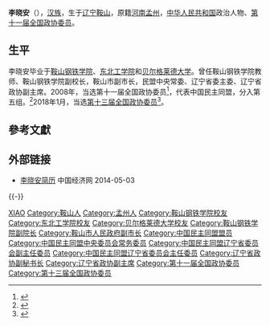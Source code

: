 '''李晓安'''（{{bd|1957年||}}），[[汉族|汉族]]，生于[[辽宁|辽宁]][[鞍山|鞍山]]，原籍[[河南|河南]][[孟州|孟州]]，[[中华人民共和国|中华人民共和国]]政治人物、[[第十一届全国政协委员|第十一届全国政协委员]]。

== 生平 ==
李晓安毕业于[[鞍山钢铁学院|鞍山钢铁学院]]、[[东北工学院|东北工学院]]和[[贝尔格莱德大学|贝尔格莱德大学]]。曾任鞍山钢铁学院教师、鞍山钢铁学院副校长，鞍山市副市长，民盟中央常委、辽宁省委主委、辽宁省政协副主席。2008年，当选第十一届全国政协委员<ref>{{cite news|title=第十一届全国政协委员名单|url=http://www.indaa.com.cn/zt/2009qglh/zxzs/200903/t20090303_127573.html|accessdate=2013-04-09|newspaper=新华社北京1月25日电 中国人民政治协商会议第十一届全国委员会委员名单(共2237人，2008年1月25日政协第十届全国委员会常务委员会第二十次会议通过)|date=2008年1月25日|deadurl=yes|archiveurl=https://web.archive.org/web/20130928014403/http://www.indaa.com.cn/zt/2009qglh/zxzs/200903/t20090303_127573.html|archivedate=2013年9月28日|df=}}</ref>，代表中国民主同盟，分入第五组。<ref>{{cite news|title=全国政协信息-李晓安|url=http://www.cppcc.gov.cn/CMS/wylibary/showJcwyxtInfoWylibary.action?tabJcwyxt.guid=11W0001730&wytype=wjwy|accessdate=2013-04-11|newspaper=全国政协委员会|archive-date=2019-06-08|archive-url=https://web.archive.org/web/20190608040710/http://www.cppcc.gov.cn/CMS/wylibary/showJcwyxtInfoWylibary.action?tabJcwyxt.guid=11W0001730&wytype=wjwy|dead-url=no}}</ref>2018年1月，当选[[中国人民政治协商会议第十三届全国委员会委员名单|第十三届全国政协委员]]<ref>{{Cite web|url=http://sports.163.com/18/0126/06/D92BRKK400051C89.html|title=中国人民政治协商会议第十三届全国委员会委员名单|accessdate=2018-01-26|last=|work=网易|archive-url=https://web.archive.org/web/20180127143232/http://sports.163.com/18/0126/06/D92BRKK400051C89.html|archive-date=2018-01-27|dead-url=yes}}</ref>。

== 參考文獻 ==
{{reflist}}

== 外部链接 ==
* [http://district.ce.cn/zt/rwk/sf/ln/rs/201302/27/t20130227_24148189.shtml 李晓安简历] {{Wayback|url=http://district.ce.cn/zt/rwk/sf/ln/rs/201302/27/t20130227_24148189.shtml |date=20190603011927 }} 中国经济网 2014-05-03

{{-}}
{{start box}}
{{s-ppo}}
{{s-before|[[张毓茂|张毓茂]]}}
{{s-title|[[中国民主同盟辽宁省委员会|中国民主同盟辽宁省委员会]]主任委员|2007年6月—}}
{{s-inc}}
{{end box}}

{{辽宁省领导人}}
{{Navboxes 
| title  = 李晓安在[[中国民主同盟|中国民主同盟]]的职务
| list1  =
{{中国民主同盟第十届中央委员会}}
{{中国民主同盟第十一届中央委员会}}
{{中国民主同盟第十二届中央委员会}}
}}

{{Authority control}}
{{DEFAULTSORT:Li李}}
[[Category:李姓|XIAO]]
[[Category:鞍山人|Category:鞍山人]]
[[Category:孟州人|Category:孟州人]]
[[Category:鞍山钢铁学院校友|Category:鞍山钢铁学院校友]]
[[Category:东北工学院校友|Category:东北工学院校友]]
[[Category:贝尔格莱德大学校友|Category:贝尔格莱德大学校友]]
[[Category:鞍山钢铁学院副院长|Category:鞍山钢铁学院副院长]]
[[Category:鞍山市人民政府副市长|Category:鞍山市人民政府副市长]]
[[Category:中国民主同盟盟员|Category:中国民主同盟盟员]]
[[Category:中国民主同盟中央委员会常务委员|Category:中国民主同盟中央委员会常务委员]]
[[Category:中国民主同盟辽宁省委员会副主任委员|Category:中国民主同盟辽宁省委员会副主任委员]]
[[Category:中国民主同盟辽宁省委员会主任委员|Category:中国民主同盟辽宁省委员会主任委员]]
[[Category:辽宁省政协副秘书长|Category:辽宁省政协副秘书长]]
[[Category:辽宁省政协副主席|Category:辽宁省政协副主席]]
[[Category:第十一届全国政协委员|Category:第十一届全国政协委员]]
[[Category:第十三届全国政协委员|Category:第十三届全国政协委员]]